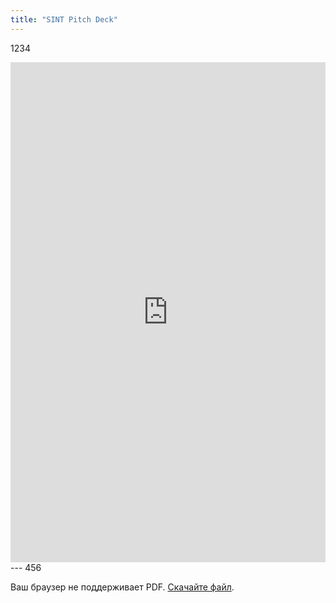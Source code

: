 ```yaml
---
title: "SINT Pitch Deck"
---
```

1234
<iframe
  src="https://drive.google.com/file/d/1XklyY‑E6EhkcqIaNOtMoFwxixLnvJeG5/preview"
  width="100%"
  height="800px"
  style="border: none;"
  allow="autoplay"
></iframe>
---
456
<object
  data="https://raw.githubusercontent.com/sint-ai/docs/main/PressKit/SINT_Pitch_Deck.pdf"
  type="application/pdf"
  width="100%"
  height="800px"
>
  <p>Ваш браузер не поддерживает PDF. <a href="https://raw.githubusercontent.com/sint-ai/docs/main/PressKit/SINT_Pitch_Deck.pdf">Скачайте файл</a>.</p>
</object>